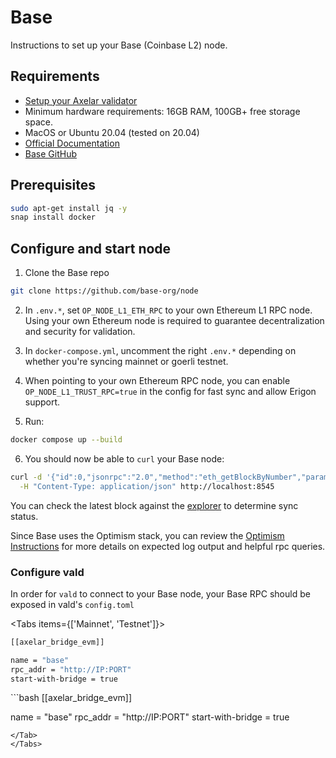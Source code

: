 # Base


Instructions to set up your Base (Coinbase L2) node.

## Requirements

- [Setup your Axelar validator](/validator/setup)
- Minimum hardware requirements: 16GB RAM, 100GB+ free storage space.
- MacOS or Ubuntu 20.04 (tested on 20.04)
- [Official Documentation](https://docs.base.org/guides/run-a-base-node)
- [Base GitHub](https://github.com/base-org/node)


## Prerequisites

```bash
sudo apt-get install jq -y
snap install docker
```

## Configure and start node

1. Clone the Base repo

```bash
git clone https://github.com/base-org/node
```

2. In `.env.*`, set `OP_NODE_L1_ETH_RPC` to your own Ethereum L1 RPC node. Using your own Ethereum node is required to guarantee decentralization and security for validation.

3. In `docker-compose.yml`, uncomment the right `.env.*` depending on whether you're syncing mainnet or goerli testnet.

4. When pointing to your own Ethereum RPC node, you can enable `OP_NODE_L1_TRUST_RPC=true` in the config for fast sync and allow Erigon support.

5. Run:

```bash
docker compose up --build
```

6. You should now be able to `curl` your Base node:

```bash
curl -d '{"id":0,"jsonrpc":"2.0","method":"eth_getBlockByNumber","params":["latest",false]}' \
  -H "Content-Type: application/json" http://localhost:8545
```

You can check the latest block against the [explorer](https://basescan.org/) to determine sync status.

Since Base uses the Optimism stack, you can review the [Optimism Instructions](/validator/external-chains/optimism) for more details on expected log output and helpful rpc queries.

### Configure vald

In order for `vald` to connect to your Base node, your Base RPC should be exposed in
vald's `config.toml`


<Tabs items={['Mainnet', 'Testnet']}>
  <Tab>
  ```bash
  [[axelar_bridge_evm]]

  name = "base"
  rpc_addr = "http://IP:PORT"
  start-with-bridge = true
  ```
  </Tab>
  <Tab>
  ```bash
  [[axelar_bridge_evm]]

  name = "base"
  rpc_addr = "http://IP:PORT"
  start-with-bridge = true
  ```
  </Tab>
</Tabs>
